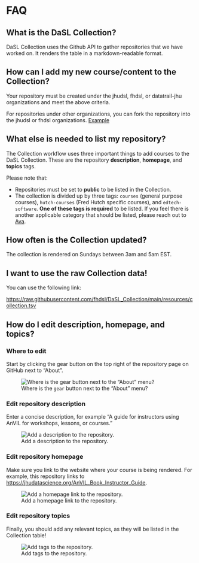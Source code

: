 # FAQ

## What is the DaSL Collection?

DaSL Collection uses the Github API to gather repositories that we have worked on. It renders the table in a markdown-readable format.

## How can I add my new course/content to the Collection?

Your repository must be created under the jhudsl, fhdsl, or datatrail-jhu organizations and meet the above criteria.

For repositories under other organizations, you can fork the repository into the jhudsl or fhdsl organizations. [Example](https://github.com/fhdsl/Data-Wrangling)

## What else is needed to list my repository?

The Collection workflow uses three important things to add courses to the DaSL Collection. These are the repository **description**, **homepage**, and **topics** tags. 

Please note that:

- Repositories must be set to **public** to be listed in the Collection.
- The collection is divided up by three tags: `courses` (general purpose courses), `hutch-courses` (Fred Hutch specific courses), and `edtech-software`. **One of these tags is required** to be listed. If you feel there is another applicable category that should be listed, please reach out to [Ava](https://github.com/avahoffman).

## How often is the Collection updated?

The collection is rendered on Sundays between 3am and 5am EST.

## I want to use the raw Collection data!

You can use the following link:

<https://raw.githubusercontent.com/fhdsl/DaSL_Collection/main/resources/collection.tsv>

## How do I edit **description**, **homepage**, and **topics**?

### Where to edit

Start by clicking the gear button on the top right of the repository page on GitHub next to "About".

![Where is the `gear` button next to the "About" menu?](https://raw.githubusercontent.com/jhudsl/AnVIL_Template/main/resources/screenshots/repo-about.png)

### Edit repository description

Enter a concise description, for example "A guide for instructors using AnVIL for workshops, lessons, or courses."

![Add a description to the repository.](https://raw.githubusercontent.com/jhudsl/AnVIL_Template/main/resources/screenshots/repo-description.png)

### Edit repository homepage

Make sure you link to the website where your course is being rendered. For example, this repository links to <https://jhudatascience.org/AnVIL_Book_Instructor_Guide>.

![Add a homepage link to the repository.](https://raw.githubusercontent.com/jhudsl/AnVIL_Template/main/resources/screenshots/repo-homepage.png)

### Edit repository topics

Finally, you should add any relevant topics, as they will be listed in the Collection table!

![Add tags to the repository.](https://raw.githubusercontent.com/jhudsl/AnVIL_Template/main/resources/screenshots/repo-tags.png)

